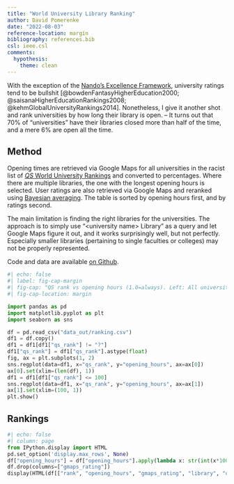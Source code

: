 ```yaml
---
title: "World University Library Ranking"
author: David Pomerenke
date: "2022-08-03"
reference-location: margin
bibliography: references.bib
csl: ieee.csl
comments:
  hypothesis: 
    theme: clean
---
```


With the exception of the [Nando's Excellence Framework](https://bantshire.github.io/blog-nandos.html), university ratings tend to be bullshit [@bowdenFantasyHigherEducation2000; @saisanaHigherEducationRankings2008; @kehmGlobalUniversityRankings2014]. Nonetheless, I give it another shot and rank universities by how long their library is open. -- It turns out that 70% of "universities" have their libraries closed more than half of the time, and a mere 6% are open all the time.

## Method

Opening times are retrieved via Google Maps for all universities in the racist list of [_QS_ World University Rankings](https://www.topuniversities.com/university-rankings/world-university-rankings/2023) and converted to percentages. Where there are multiple libraries, the one with the longest opening hours is selected. User ratings are also retrieved via Google Maps and reranked using [Bayesian averaging](https://www.algolia.com/doc/guides/managing-results/must-do/custom-ranking/how-to/bayesian-average/). The table is sorted by opening hours first, and by ratings second.

The main limitation is finding the right libraries for the universities. The approach is to simply use "\<university name\> Library" as a query and let Google Maps figure it out, and it works surprisingly well, but not perfectly. Especially smaller libraries (pertaining to single faculties or colleges) may not be properly represented.

Code and data are available [on Github](https://github.com/davidpomerenke/library-ranking).

```python
#| echo: false
#| label: fig-cap-margin
#| fig-cap: "QS rank vs opening hours (1.0=always). Left: All universities. Right: Only top 100 QS ranked universities. There is no clear correlation."
#| fig-cap-location: margin

import pandas as pd
import matplotlib.pyplot as plt
import seaborn as sns

df = pd.read_csv("data_out/ranking.csv")
df1 = df.copy()
df1 = df1[df1["qs_rank"] != "?"]
df1["qs_rank"] = df1["qs_rank"].astype(float)
fig, ax = plt.subplots(1, 2)
sns.regplot(data=df1, x="qs_rank", y="opening_hours", ax=ax[0])
ax[0].set(xlim=(len(df), 1))
df1 = df1[df1["qs_rank"] <= 100]
sns.regplot(data=df1, x="qs_rank", y="opening_hours", ax=ax[1])
ax[1].set(xlim=(100, 1))
plt.show()
```

## Rankings

```python
#| echo: false
#| column: page
from IPython.display import HTML
pd.set_option('display.max_rows', None)
df["opening_hours"] = df["opening_hours"].apply(lambda x: str(int(x*100))+"%")
df.drop(columns=["gmaps_rating"])
display(HTML(df[["rank", "opening_hours", "gmaps_rating", "library", "uni"]].to_html(index=False)))
```
